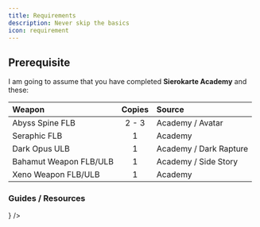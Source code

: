 ```yaml
---
title: Requirements
description: Never skip the basics
icon: requirement
---
```



## Prerequisite

I am going to assume that you have completed **Sierokarte Academy** and these:

| Weapon                 | Copies | Source                 |
| :--------------------- | :----: | :--------------------- |
| Abyss Spine FLB        | 2 - 3  | Academy / Avatar       |
| Seraphic FLB           |   1    | Academy                |
| Dark Opus ULB          |   1    | Academy / Dark Rapture |
| Bahamut Weapon FLB/ULB |   1    | Academy / Side Story   |
| Xeno Weapon FLB/ULB    |   1    | Academy                |

### Guides / Resources

<Cards>
	<Card
		href="https://gbf.wiki/Basic_Grids#Dark"
		title="Basic Grid GBF Wiki"
		description="For grid progression until Rank 120"
		icon={<FileTextIcon />}
	/>
</Cards>
